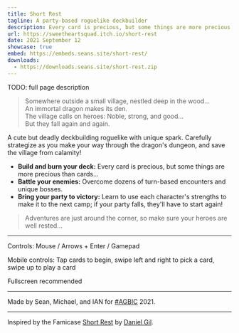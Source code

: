 ```yaml
---
title: Short Rest
tagline: A party-based roguelike deckbuilder
description: Every card is precious, but some things are more precious than cards... Carefully strategize as you make your way through the dragon's dungeon, and save the village from calamity!
url: https://sweetheartsquad.itch.io/short-rest
date: 2021 September 12
showcase: true
embed: https://embeds.seans.site/short-rest/
downloads:
  - https://downloads.seans.site/short-rest.zip
---
```


TODO: full page description


<blockquote style="">Somewhere outside a small village, nestled deep in the wood...<br style="">
An immortal dragon makes its den.<br style="">
The village calls on heroes: Noble, strong, and good...<br style="">
But they fall again and again.</blockquote>
<p style="">A cute but deadly deckbuilding roguelike with unique spark. Carefully strategize as you make your way through the dragon's dungeon, and save the village from calamity!</p>
<ul style="">
<li style=""><strong style="">Build and burn your deck:</strong> Every card is precious, but some things are more precious than cards...</li>
<li style=""><strong style="">Battle your enemies:</strong> Overcome dozens of turn-based encounters and unique bosses.</li>
<li style=""><strong style="">Bring your party to victory:</strong> Learn to use each character's strengths to make it to the next camp; if your party falls, they'll have to start again!</li></ul>
<blockquote style="">Adventures are just around the corner, so make sure your heroes are well rested...</blockquote>

---

<p style="">Controls: Mouse / Arrows + Enter / Gamepad</p>
<p style="">Mobile controls: Tap cards to begin, swipe left and right to pick a card, swipe up to play a card</p>
<p style="">Fullscreen recommended<br style=""></p>

---

<p style="">Made by Sean, Michael, and IAN for <a href="https://itch.io/jam/a-game-by-its-cover-2021" style="">#AGBIC</a> 2021.</p>

---

<p style="">Inspired by the Famicase <a href="https://famicase.com/21/softs/027.html" rel="nofollow noopener" referrerpolicy="origin" style="">Short Rest</a> by <a href="https://twitter.com/ChubsyUnicorn" rel="nofollow noopener" referrerpolicy="origin" style="">Daniel Gil</a>.</p>
